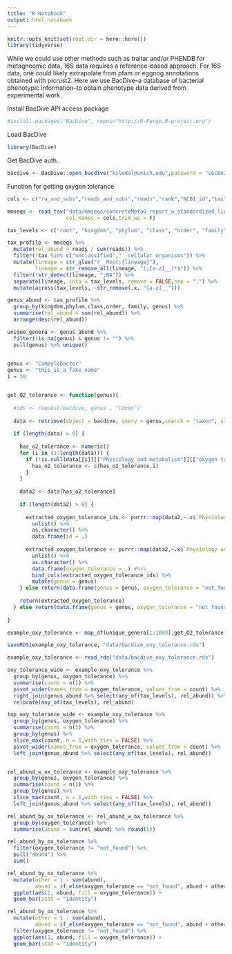 ```yaml
---
title: "R Notebook"
output: html_notebook
---
```


```r
knitr::opts_knit$set(root.dir = here::here())
library(tidyverse)
```

While we could use other methods such as traitar and/or PHENDB for metagneomic data, 
16S data requires a reference-based approach. For 16S data, one could likely extrapolate from 
pfam or eggnog annotations obtained with picrust2. Here we use BacDive--a 
database of bacterial phenotypic information--to obtain phenotype data derived from
experimental work.

Install BacDive API access package
```r
#install.packages("BacDive", repos="http://R-Forge.R-project.org")
```

Load BacDive
```r
library(BacDive)
```

Get BacDive auth.
```r
bacdive <- BacDive::open_bacdive("kiledal@umich.edu",password = "sGcBn2$P&iTz#Y")
```

Function for getting oxygen tolerance
```r
cols <- c("ra_and_subs","reads_and_subs","reads","rank","NCBI_id","tax","full_lineage","lineage")

mmseqs <- read_tsv("data/mmseqs/concreteMetaG_report_w_standardized_lineage", 
                   col_names = cols,trim_ws = F)

tax_levels <- c("root", "kingdom", "phylum", "class", "order", "family","genus","species")

tax_profile <- mmseqs %>% 
  mutate(rel_abund = reads / sum(reads)) %>% 
  filter(!tax %in% c("unclassified","  cellular organisms")) %>% 
  mutate(lineage = str_glue("r__Root;{lineage}"),
         lineage = str_remove_all(lineage, "(;[a-z]__)*$")) %>% 
  filter(!str_detect(lineage, ";NA")) %>% 
  separate(lineage, into = tax_levels, remove = FALSE,sep = ";") %>% 
  mutate(across(tax_levels, ~str_remove(.x, "[a-z]__")))

genus_abund <- tax_profile %>% 
  group_by(kingdom,phylum,class,order, family, genus) %>% 
  summarise(rel_abund = sum(rel_abund)) %>% 
  arrange(desc(rel_abund))

unique_genera <- genus_abund %>% 
  filter(!is.na(genus) & genus != "") %>% 
  pull(genus) %>% unique()
  

genus <- "Campylobacter"
genus <- "this_is_a_fake_name"
i = 30


get_O2_tolerance <- function(genus){
  
  #ids <- request(bacdive, genus , "taxon")
  
  data <- retrieve(object = bacdive, query = genus,search = "taxon", sleep = 0.1)
  
  if (length(data) > 0) {
  
    has_o2_tolerance <- numeric()
    for (i in (1:length(data))) {
      if (!is.null(data[[i]][["Physiology and metabolism"]][["oxygen tolerance"]])) {
        has_o2_tolerance <- c(has_o2_tolerance,i)
      }
    }
    
    data2 <- data[has_o2_tolerance]
    
    if (length(data2) > 0) {
    
      extracted_oxygen_tolerance_ids <- purrr::map(data2,~.x$`Physiology and metabolism`$`oxygen tolerance`$`@ref`) %>% 
        unlist() %>% 
        as.character() %>% 
        data.frame(id = .)
      
      extracted_oxygen_tolerance <- purrr::map(data2,~.x$`Physiology and metabolism`$`oxygen tolerance`$`oxygen tolerance`) %>% 
        unlist() %>% 
        as.character() %>% 
        data.frame(oxygen_tolerance = .) #%>% 
        bind_cols(extracted_oxygen_tolerance_ids) %>% 
        mutate(genus = genus)
    } else return(data.frame(genus = genus, oxygen_tolerance = "not_found"))
    
    return(extracted_oxygen_tolerance)
  } else return(data.frame(genus = genus, oxygen_tolerance = "not_found"))
  
}
```



```r
example_oxy_tolerance <- map_df(unique_genera[1:1000],get_O2_tolerance)

saveRDS(example_oxy_tolerance, "data/bacdive_oxy_tolerance.rds")

example_oxy_tolerance <- read_rds("data/bacdive_oxy_tolerance.rds")

oxy_tolerance_wide <- example_oxy_tolerance %>% 
  group_by(genus, oxygen_tolerance) %>% 
  summarise(count = n()) %>% 
  pivot_wider(names_from = oxygen_tolerance, values_from = count) %>% 
  right_join(genus_abund %>% select(any_of(tax_levels), rel_abund)) %>% 
  relocate(any_of(tax_levels), rel_abund)

top_oxy_tolerance_wide <- example_oxy_tolerance %>% 
  group_by(genus, oxygen_tolerance) %>% 
  summarise(count = n()) %>% 
  group_by(genus) %>% 
  slice_max(count, n = 1,with_ties = FALSE) %>% 
  pivot_wider(names_from = oxygen_tolerance, values_from = count) %>% 
  left_join(genus_abund %>% select(any_of(tax_levels), rel_abund))    


rel_abund_w_ox_tolerance <- example_oxy_tolerance %>% 
  group_by(genus, oxygen_tolerance) %>% 
  summarise(count = n()) %>% 
  group_by(genus) %>% 
  slice_max(count, n = 1,with_ties = FALSE) %>% 
  left_join(genus_abund %>% select(any_of(tax_levels), rel_abund))

rel_abund_by_ox_tolerance <- rel_abund_w_ox_tolerance %>% 
  group_by(oxygen_tolerance) %>% 
  summarise(abund = sum(rel_abund) %>% round(5))

rel_abund_by_ox_tolerance %>% 
  filter(oxygen_tolerance != "not_found") %>% 
  pull("abund") %>% 
  sum()

```


```r
rel_abund_by_ox_tolerance %>% 
  mutate(other = 1 - sum(abund),
         abund = if_else(oxygen_tolerance == "not_found", abund + other, abund)) %>% 
  ggplot(aes(1, abund, fill = oxygen_tolerance)) +
  geom_bar(stat = "identity")

rel_abund_by_ox_tolerance %>% 
  mutate(other = 1 - sum(abund),
         abund = if_else(oxygen_tolerance == "not_found", abund + other, abund)) %>% 
  filter(oxygen_tolerance != "not_found") %>% 
  ggplot(aes(1, abund, fill = oxygen_tolerance)) +
  geom_bar(stat = "identity")


```









